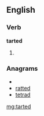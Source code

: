 ==English==

===Verb===
'''tarted'''

# {{past of|[[tart]]}}

===Anagrams===
* {{alphagram|adertt}}
* [[ratted#English|ratted]]
* [[tetrad#English|tetrad]]

[[mg:tarted]]
